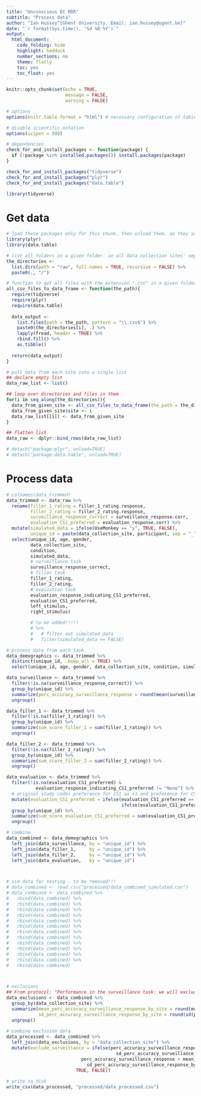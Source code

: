 ```yaml
---
title: "Unconscious EC RRR"
subtitle: "Process data"
author: "Ian Hussey^[Ghent University. Email: ian.hussey@ugent.be]"
date: "`r format(Sys.time(), '%d %B %Y')`"
output:
  html_document:
    code_folding: hide
    highlight: haddock
    number_sections: no
    theme: flatly
    toc: yes
    toc_float: yes
---
```


```r

knitr::opts_chunk$set(echo = TRUE, 
                      message = FALSE, 
                      warning = FALSE)

# options
options(knitr.table.format = "html") # necessary configuration of tables

# disable scientific notation
options(scipen = 999) 

```

```r

# dependencies
check_for_and_install_packages <- function(package) {
  if (!package %in% installed.packages()) install.packages(package)
}

check_for_and_install_packages("tidyverse")
check_for_and_install_packages("plyr")
check_for_and_install_packages("data.table")

library(tidyverse)

```

# Get data

```r

# load these packages only for this chunk, then unload them, as they interfere with tidyverse packages
library(plyr)
library(data.table)

# list all folders in a given folder. ie all data collection sites' separate data folders
the_directories <- 
  list.dirs(path = "raw", full.names = TRUE, recursive = FALSE) %>%
  paste0(., "/")

# function to get all files with the extension ".csv" in a given folder, and read them into a single data frame
all_csv_files_to_data_frame <- function(the_path){
  require(tidyverse)
  require(plyr)
  require(data.table)
  
  data_output <- 
    list.files(path = the_path, pattern = "\\.csv$") %>%
    paste0(the_directories[i], .) %>%
    lapply(fread, header = TRUE) %>%
    rbind.fill() %>%
    as.tibble()
  
  return(data_output)
}

# pull data from each site into a single list
## declare empty list
data_raw_list <- list()

## loop over directories and files in them
for(i in seq_along(the_directories)){
  data_from_given_site <- all_csv_files_to_data_frame(the_path = the_directories[i])
  data_from_given_site$site <- i
  data_raw_list[[i]] <- data_from_given_site
}

## flatten list
data_raw <- dplyr::bind_rows(data_raw_list)

# detach("package:plyr", unload=TRUE)
# detach("package:data.table", unload=TRUE)

```

# Process data

```r

# colnames(data_trimmed)
data_trimmed <- data_raw %>%
  rename(filler_1_rating = filler_1_rating.response,
         filler_2_rating = filler_2_rating.response,
         surveillance_response_correct = surveillance_response.corr,
         evaluation_CS1_preferred = evaluation_response.corr) %>%
  mutate(simulated_data = ifelse(UseMonkey == "y", TRUE, FALSE),
         unique_id = paste(data_collection_site, participant, sep = "_")) %>%
  select(unique_id, age, gender,
         data_collection_site,
         condition,
         simulated_data,
         # surveillance task
         surveillance_response_correct,
         # filler task
         filler_1_rating,
         filler_2_rating,
         # evaluation task
         evaluation_response_indicating_CS1_preferred,
         evaluation_CS1_preferred,
         left_stimulus,
         right_stimulus)

         # to be added!!!!!
         # %>%
         #   # filter out simulated data
         #   filter(simulated_data == FALSE)

# process data from each task
data_demographics <- data_trimmed %>%
  distinct(unique_id, .keep_all = TRUE) %>%
  select(unique_id, age, gender, data_collection_site, condition, simulated_data)

data_surveillance <- data_trimmed %>%
  filter(!is.na(surveillance_response_correct)) %>%
  group_by(unique_id) %>%
  summarize(perc_accuracy_surveillance_response = round(mean(surveillance_response_correct)*100, 1)) %>%
  ungroup()

data_filler_1 <- data_trimmed %>%
  filter(!is.na(filler_1_rating)) %>%
  group_by(unique_id) %>%
  summarize(sum_score_filler_1 = sum(filler_1_rating)) %>%
  ungroup()

data_filler_2 <- data_trimmed %>%
  filter(!is.na(filler_2_rating)) %>%
  group_by(unique_id) %>%
  summarize(sum_score_filler_2 = sum(filler_2_rating)) %>%
  ungroup()

data_evaluation <- data_trimmed %>%
  filter(!is.na(evaluation_CS1_preferred) & 
           evaluation_response_indicating_CS1_preferred != "None") %>%
  # original study codes preference for CS1 as +1 and preference for CS2 as -1, so we do the same here. 
  mutate(evaluation_CS1_preferred = ifelse(evaluation_CS1_preferred == 1, 1, 
                                           ifelse(evaluation_CS1_preferred == 0, -1, NA))) %>%
  group_by(unique_id) %>%
  summarize(sum_score_evaluation_CS1_preferred = sum(evaluation_CS1_preferred)) %>%
  ungroup()

# combine 
data_combined <- data_demographics %>%
  left_join(data_surveillance, by = "unique_id") %>%
  left_join(data_filler_1,     by = "unique_id") %>%
  left_join(data_filler_2,     by = "unique_id") %>%
  left_join(data_evaluation,   by = "unique_id") 



# sim data for testing - to be removed!!!
# data_combined <- read.csv("processed/data_combined_simulated.csv")
# data_combined <- data_combined %>%
#   rbind(data_combined) %>%
#   rbind(data_combined) %>%
#   rbind(data_combined) %>%
#   rbind(data_combined) %>%
#   rbind(data_combined) %>%
#   rbind(data_combined) %>%
#   rbind(data_combined) %>%
#   rbind(data_combined) %>%
#   rbind(data_combined) %>%
#   rbind(data_combined) %>%
#   rbind(data_combined) %>%
#   rbind(data_combined) %>%
#   rbind(data_combined)



# exclusions
## From protocol: "Performance in the surveillance task: we will exclude participants with more than three standard deviations beyond the mean error number in the surveillance task (error = responding to non-target trials, or not responding to target trials)."
data_exclusions <- data_combined %>%
  group_by(data_collection_site) %>%
  summarize(mean_perc_accuracy_surveillance_response_by_site = round(mean(perc_accuracy_surveillance_response), 2),
            sd_perc_accuracy_surveillance_response_by_site = round(sd(perc_accuracy_surveillance_response), 2)) %>%
  ungroup()
  
# combine exclusion data
data_processed <- data_combined %>%
  left_join(data_exclusions, by = "data_collection_site") %>%
  mutate(exclude_surveillance = ifelse(perc_accuracy_surveillance_response > mean_perc_accuracy_surveillance_response_by_site +
                                         sd_perc_accuracy_surveillance_response_by_site*3 |
                            perc_accuracy_surveillance_response < mean_perc_accuracy_surveillance_response_by_site - 
                              sd_perc_accuracy_surveillance_response_by_site*3,
                          TRUE, FALSE))
  
# write to disk
write_csv(data_processed, "processed/data_processed.csv")

```





